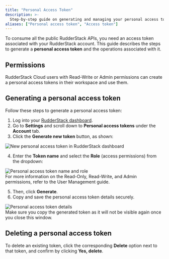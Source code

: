 ```yaml
---
title: "Personal Access Token"
description: >-
  Step-by-step guide on generating and managing your personal access tokens required to use the RudderStack API.
aliases: ["Personal access token", "Access token"]
---
```


To consume all the public RudderStack APIs, you need an access token associated with your RudderStack account. This guide describes the steps to generate a **personal access token** and the operations associated with it.

## Permissions

RudderStack Cloud users with <Link to="/dashboard-guides/teammates/#read-write-user">Read-Write</Link> or <Link to="/dashboard-guides/teammates/#admin">Admin</Link> permissions can create a personal access tokens in their workspace and use them.

## Generating a personal access token

Follow these steps to generate a personal access token:

1. Log into your [RudderStack dashboard](https://app.rudderstack.com/).
2. Go to **Settings** and scroll down to **Personal access tokens** under the **Account** tab.
3. Click the **Generate new token** button, as shown:

<img src="../assets/rudderstack-api/personal-access-token-1.png" alt="New personal access token in RudderStack dashboard" />

4. Enter the **Token name** and select the **Role** (access permissions) from the dropdown:

<img src="../assets/rudderstack-api/personal-access-token-2.png" alt="Personal access token name and role" />

<div class="infoBlock">
For more information on the Read-Only, Read-Write, and Admin permissions, refer to the <Link to="/dashboard-guides/user-management/#role-permissions">User Management</Link> guide.
</div>

5. Then, click **Generate**.
6. Copy and save the personal access token details securely. 

<img src="../assets/rudderstack-api/personal-access-tokens-3.png" alt="Personal access token details" />

<div class="warningBlock">
Make sure you copy the generated token as it will not be visible again once you close this window.
</div>

## Deleting a personal access token

To delete an existing token, click the corresponding **Delete** option next to that token, and confirm by clicking **Yes, delete**.